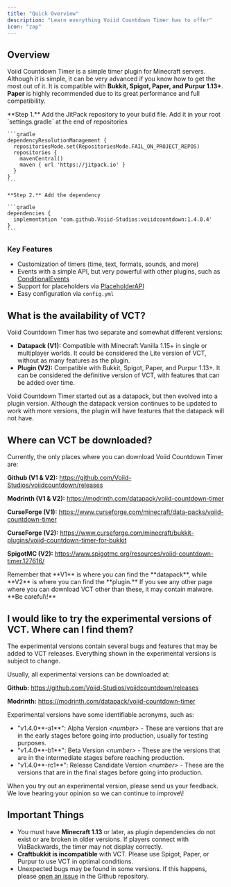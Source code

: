 ```yaml
---
title: "Quick Overview"
description: "Learn everything Voiid Countdown Timer has to offer"
icon: "zap"
---
```


## Overview

Voiid Countdown Timer is a simple timer plugin for Minecraft servers. Although it is simple, it can be very advanced if you know how to get the most out of it. It is compatible with **Bukkit, Spigot, Paper, and Purpur 1.13\+**. **Paper** is highly recommended due to its great performance and full compatibility.

<Tabs>
  <Tab title="Gradle">
    **Step 1.** Add the JitPack repository to your build file. Add it in your root `settings.gradle` at the end of repositories

    ```gradle
    dependencyResolutionManagement {
      repositoriesMode.set(RepositoriesMode.FAIL_ON_PROJECT_REPOS)
      repositories {
        mavenCentral()
        maven { url 'https://jitpack.io' }
      }
    }
    ```

    **Step 2.** Add the dependency

    ```gradle
    dependencies {
      implementation 'com.github.Voiid-Studios:voiidcountdown:1.4.0.4'
    }
    ```
  </Tab>
</Tabs>

### Key Features

- Customization of timers (time, text, formats, sounds, and more)
- Events with a simple API, but very powerful with other plugins, such as [ConditionalEvents](https://www.spigotmc.org/resources/conditionalevents-custom-actions-for-specific-events-1-8-1-21-8.82271/)
- Support for placeholders via [PlaceholderAPI](https://www.spigotmc.org/resources/placeholderapi.6245/)
- Easy configuration via `config.yml`

## What is the availability of VCT?

Voiid Countdown Timer has two separate and somewhat different versions:

- **Datapack (V1):** Compatible with Minecraft Vanilla 1.15\+ in single or multiplayer worlds. It could be considered the Lite version of VCT, without as many features as the plugin.
- **Plugin (V2):** Compatible with Bukkit, Spigot, Paper, and Purpur 1.13\+. It can be considered the definitive version of VCT, with features that can be added over time.

Voiid Countdown Timer started out as a datapack, but then evolved into a plugin version. Although the datapack version continues to be updated to work with more versions, the plugin will have features that the datapack will not have.

## Where can VCT be downloaded?

Currently, the only places where you can download Voiid Countdown Timer are:

**Github (V1 & V2):** https://github.com/Voiid-Studios/voiidcountdown/releases

**Modrinth (V1 & V2):** https://modrinth.com/datapack/voiid-countdown-timer

**CurseForge (V1):** https://www.curseforge.com/minecraft/data-packs/voiid-countdown-timer

**CurseForge (V2):** https://www.curseforge.com/minecraft/bukkit-plugins/voiid-countdown-timer-for-bukkit

**SpigotMC (V2):** https://www.spigotmc.org/resources/voiid-countdown-timer.127616/

<Info>
  Remember that **V1** is where you can find the **datapack**, while **V2** is where you can find the **plugin.**
</Info>

<Danger>
  If you see any other page where you can download VCT other than these, it may contain malware. **Be careful\!**
</Danger>

## I would like to try the experimental versions of VCT. Where can I find them?

<Note>
  The experimental versions contain several bugs and features that may be added to VCT releases. Everything shown in the experimental versions is subject to change.
</Note>

Usually, all experimental versions can be downloaded at:

**Github:** https://github.com/Voiid-Studios/voiidcountdown/releases

**Modrinth:** https://modrinth.com/datapack/voiid-countdown-timer

Experimental versions have some identifiable acronyms, such as:

- "v1.4.0\*\*-a1\*\*": Alpha Version _\<number\> -_ These are versions that are in the early stages before going into production, usually for testing purposes.
- "v1.4.0\*\*-b1\*\*": Beta Version _\<number\> -_ These are the versions that are in the intermediate stages before reaching production.
- "v1.4.0\*\*-rc1\*\*": Release Candidate Version _\<number\> -_ These are the versions that are in the final stages before going into production.

<Tip>
  When you try out an experimental version, please send us your feedback. We love hearing your opinion so we can continue to improve\!
</Tip>

## Important Things

- You must have **Minecraft 1.13** or later, as plugin dependencies do not exist or are broken in older versions. If players connect with ViaBackwards, the timer may not display correctly.
- **Craftbukkit is incompatible** with VCT. Please use Spigot, Paper, or Purpur to use VCT in optimal conditions.
- Unexpected bugs may be found in some versions. If this happens, please [open an issue](https://github.com/Voiid-Studios/voiidcountdown/issues) in the Github repository.
